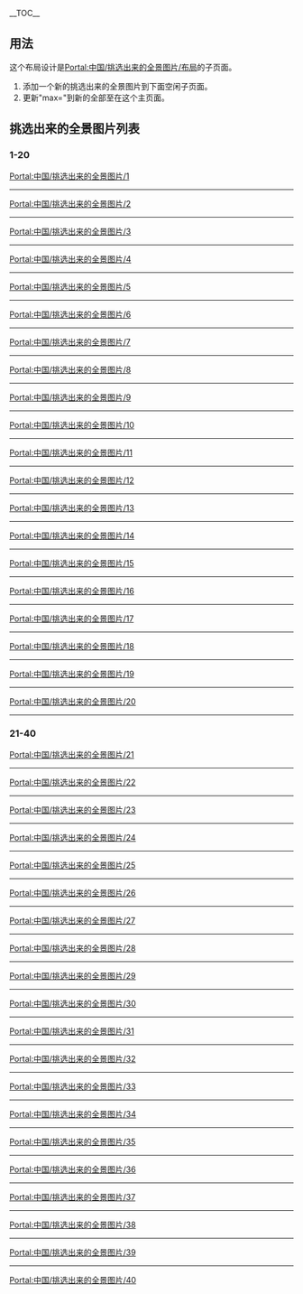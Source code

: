 <div style="width:100%">
{{Portal:中国/box-header|挑选出来的全景图片|Portal:United States/Selected panorama|}}

__TOC__
== 用法 ==
这个布局设计是[[Portal:中国/挑选出来的全景图片/布局|Portal:中国/挑选出来的全景图片/布局]]的子页面。
# 添加一个新的挑选出来的全景图片到下面空闲子页面。
# 更新"max="到新的全部至{{tl|Random portal component}}在这个主页面。

== 挑选出来的全景图片列表 ==
=== 1-20 ===
[[Portal:中国/挑选出来的全景图片/1|Portal:中国/挑选出来的全景图片/1]]
{{Portal:中国/挑选出来的全景图片/1}}
----
[[Portal:中国/挑选出来的全景图片/2|Portal:中国/挑选出来的全景图片/2]]
{{Portal:中国/挑选出来的全景图片/2}}
----
[[Portal:中国/挑选出来的全景图片/3|Portal:中国/挑选出来的全景图片/3]]
{{Portal:中国/挑选出来的全景图片/3}}
----
[[Portal:中国/挑选出来的全景图片/4|Portal:中国/挑选出来的全景图片/4]]
{{Portal:中国/挑选出来的全景图片/4}}
----
[[Portal:中国/挑选出来的全景图片/5|Portal:中国/挑选出来的全景图片/5]]
{{Portal:中国/挑选出来的全景图片/5}}
----
[[Portal:中国/挑选出来的全景图片/6|Portal:中国/挑选出来的全景图片/6]]
{{Portal:中国/挑选出来的全景图片/6}}
----
[[Portal:中国/挑选出来的全景图片/7|Portal:中国/挑选出来的全景图片/7]]
{{Portal:中国/挑选出来的全景图片/7}}
----
[[Portal:中国/挑选出来的全景图片/8|Portal:中国/挑选出来的全景图片/8]]
{{Portal:中国/挑选出来的全景图片/8}}
----
[[Portal:中国/挑选出来的全景图片/9|Portal:中国/挑选出来的全景图片/9]]
{{Portal:中国/挑选出来的全景图片/9}}
----
[[Portal:中国/挑选出来的全景图片/10|Portal:中国/挑选出来的全景图片/10]]
{{Portal:中国/挑选出来的全景图片/10}}
----
[[Portal:中国/挑选出来的全景图片/11|Portal:中国/挑选出来的全景图片/11]]
{{Portal:中国/挑选出来的全景图片/11}}
----
[[Portal:中国/挑选出来的全景图片/12|Portal:中国/挑选出来的全景图片/12]]
{{Portal:中国/挑选出来的全景图片/12}}
----
[[Portal:中国/挑选出来的全景图片/13|Portal:中国/挑选出来的全景图片/13]]
{{Portal:中国/挑选出来的全景图片/13}}
----
[[Portal:中国/挑选出来的全景图片/14|Portal:中国/挑选出来的全景图片/14]]
{{Portal:中国/挑选出来的全景图片/14}}
----
[[Portal:中国/挑选出来的全景图片/15|Portal:中国/挑选出来的全景图片/15]]
{{Portal:中国/挑选出来的全景图片/15}}
----
[[Portal:中国/挑选出来的全景图片/16|Portal:中国/挑选出来的全景图片/16]]
{{Portal:中国/挑选出来的全景图片/16}}
----
[[Portal:中国/挑选出来的全景图片/17|Portal:中国/挑选出来的全景图片/17]]
{{Portal:中国/挑选出来的全景图片/17}}
----
[[Portal:中国/挑选出来的全景图片/18|Portal:中国/挑选出来的全景图片/18]]
{{Portal:中国/挑选出来的全景图片/18}}
----
[[Portal:中国/挑选出来的全景图片/19|Portal:中国/挑选出来的全景图片/19]]
{{Portal:中国/挑选出来的全景图片/19}}
----
[[Portal:中国/挑选出来的全景图片/20|Portal:中国/挑选出来的全景图片/20]]
{{Portal:中国/挑选出来的全景图片/20}}
----

=== 21-40 ===
[[Portal:中国/挑选出来的全景图片/21|Portal:中国/挑选出来的全景图片/21]]
{{Portal:中国/挑选出来的全景图片/21}}
----
[[Portal:中国/挑选出来的全景图片/22|Portal:中国/挑选出来的全景图片/22]]
{{Portal:中国/挑选出来的全景图片/22}}
----
[[Portal:中国/挑选出来的全景图片/23|Portal:中国/挑选出来的全景图片/23]]
{{Portal:中国/挑选出来的全景图片/23}}
----
[[Portal:中国/挑选出来的全景图片/24|Portal:中国/挑选出来的全景图片/24]]
{{Portal:中国/挑选出来的全景图片/24}}
----
[[Portal:中国/挑选出来的全景图片/25|Portal:中国/挑选出来的全景图片/25]]
{{Portal:中国/挑选出来的全景图片/25}}
----
[[Portal:中国/挑选出来的全景图片/26|Portal:中国/挑选出来的全景图片/26]]
{{Portal:中国/挑选出来的全景图片/26}}
----
[[Portal:中国/挑选出来的全景图片/27|Portal:中国/挑选出来的全景图片/27]]
{{Portal:中国/挑选出来的全景图片/27}}
----
[[Portal:中国/挑选出来的全景图片/28|Portal:中国/挑选出来的全景图片/28]]
{{Portal:中国/挑选出来的全景图片/28}}
----
[[Portal:中国/挑选出来的全景图片/29|Portal:中国/挑选出来的全景图片/29]]
{{Portal:中国/挑选出来的全景图片/29}}
----
[[Portal:中国/挑选出来的全景图片/30|Portal:中国/挑选出来的全景图片/30]]
{{Portal:中国/挑选出来的全景图片/30}}
----
[[Portal:中国/挑选出来的全景图片/31|Portal:中国/挑选出来的全景图片/31]]
{{Portal:中国/挑选出来的全景图片/31}}
----
[[Portal:中国/挑选出来的全景图片/32|Portal:中国/挑选出来的全景图片/32]]
{{Portal:中国/挑选出来的全景图片/32}}
----
[[Portal:中国/挑选出来的全景图片/33|Portal:中国/挑选出来的全景图片/33]]
{{Portal:中国/挑选出来的全景图片/33}}
----
[[Portal:中国/挑选出来的全景图片/34|Portal:中国/挑选出来的全景图片/34]]
{{Portal:中国/挑选出来的全景图片/34}}
----
[[Portal:中国/挑选出来的全景图片/35|Portal:中国/挑选出来的全景图片/35]]
{{Portal:中国/挑选出来的全景图片/35}}
----
[[Portal:中国/挑选出来的全景图片/36|Portal:中国/挑选出来的全景图片/36]]
{{Portal:中国/挑选出来的全景图片/36}}
----
[[Portal:中国/挑选出来的全景图片/37|Portal:中国/挑选出来的全景图片/37]]
{{Portal:中国/挑选出来的全景图片/37}}
----
[[Portal:中国/挑选出来的全景图片/38|Portal:中国/挑选出来的全景图片/38]]
{{Portal:中国/挑选出来的全景图片/38}}
----
[[Portal:中国/挑选出来的全景图片/39|Portal:中国/挑选出来的全景图片/39]]
{{Portal:中国/挑选出来的全景图片/39}}
----
[[Portal:中国/挑选出来的全景图片/40|Portal:中国/挑选出来的全景图片/40]]
{{Portal:中国/挑选出来的全景图片/40}}



{{Portal:中国/box-footer|}}
</div>
